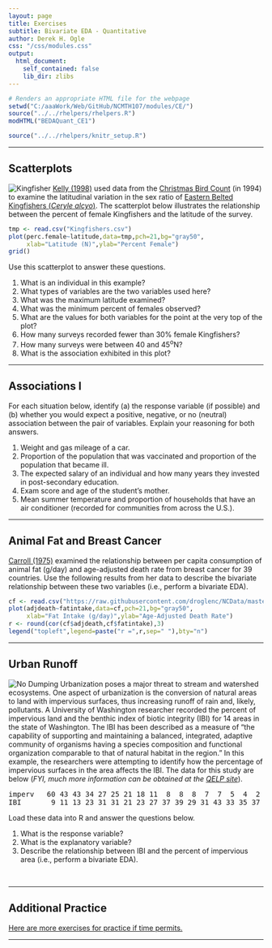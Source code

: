 ```yaml
---
layout: page
title: Exercises
subtitle: Bivariate EDA - Quantitative
author: Derek H. Ogle
css: "/css/modules.css"
output:
  html_document:
    self_contained: false
    lib_dir: zlibs
---
```


```r
# Renders an appropriate HTML file for the webpage
setwd("C:/aaaWork/Web/GitHub/NCMTH107/modules/CE/")
source("../../rhelpers/rhelpers.R")
modHTML("BEDAQuant_CE1")
```

```r
source("../../rhelpers/knitr_setup.R")
```

----

## Scatterplots
<img src="http://derekogle.com/NCMTH107/modules/CE/zimgs/kingfisher.jpg" alt="Kingfisher" class="img-right">
[Kelly (1998)](https://sora.unm.edu/sites/default/files/journals/jfo/v069n03/p0386-p0390.pdf) used data from the [Christmas Bird Count](https://en.wikipedia.org/wiki/Christmas_Bird_Count) (in 1994) to examine the latitudinal variation in the sex ratio of [Eastern Belted Kingfishers (*Ceryle alcyo*)](https://en.wikipedia.org/wiki/Belted_kingfisher).  The scatterplot below illustrates the relationship between the percent of female Kingfishers and the latitude of the survey.

```r
tmp <- read.csv("Kingfishers.csv")
plot(perc.female~latitude,data=tmp,pch=21,bg="gray50",
     xlab="Latitude (N)",ylab="Percent Female")
grid()
```

Use this scatterplot to answer these questions.

1. What is an individual in this example?
1. What types of variables are the two variables used here?
1. What was the maximum latitude examined?
1. What was the minimum percent of females observed?
1. What are the values for both variables for the point at the very top of the plot?
1. How many surveys recorded fewer than 30% female Kingfishers?
1. How many surveys were between 40 and 45<sup>o</sup>N?
1. What is the association exhibited in this plot?

----

## Associations I

For each situation below, identify (a) the response variable (if possible) and (b) whether you would expect a positive, negative, or no (neutral) association between the pair of variables.  Explain your reasoning for both answers.

1. Weight and gas mileage of a car.
1. Proportion of the population that was vaccinated and proportion of the population that became ill.
1. The expected salary of an individual and how many years they invested in post-secondary education.
1. Exam score and age of the student's mother.
1. Mean summer temperature and proportion of households that have an air conditioner (recorded for communities from across the U.S.).

----

## Animal Fat and Breast Cancer

[Carroll (1975)](https://www.ncbi.nlm.nih.gov/pubmed/1104150) examined the relationship between per capita consumption of animal fat (g/day) and age-adjusted death rate from breast cancer for 39 countries. Use the following results from her data to describe the bivariate relationship between these two variables (i.e., perform a bivariate EDA).

```r
cf <- read.csv("https://raw.githubusercontent.com/droglenc/NCData/master/CancerFat.csv")
plot(adjdeath~fatintake,data=cf,pch=21,bg="gray50",
     xlab="Fat Intake (g/day)",ylab="Age-Adjusted Death Rate")
r <- round(cor(cf$adjdeath,cf$fatintake),3)
legend("topleft",legend=paste("r =",r,sep=" "),bty="n")
```

----

## Urban Runoff
<img src="zimgs/no-dumping-drains-to-ocean.jpg" alt="No Dumping" class="img-right">
Urbanization poses a major threat to stream and watershed ecosystems.  One aspect of urbanization is the conversion of natural areas to land with impervious surfaces, thus increasing runoff of rain and, likely, pollutants.  A University of Washington researcher recorded the percent of impervious land and the benthic index of biotic integrity (IBI) for 14 areas in the state of Washington.  The IBI has been described as a measure of "the capability of supporting and maintaining a balanced, integrated, adaptive community of organisms having a species composition and functional organization comparable to that of natural habitat in the region."  In this example, the researchers were attempting to identify how the percentage of impervious surfaces in the area affects the IBI.  The data for this study are below (*FYI, much more information can be obtained at the [QELP site](http://www.seattlecentral.edu/qelp/sets/077/077.html#About)*).

<pre>
imperv   60 43 43 34 27 25 21 18 11  8  8  8  7  7  5  4  2
IBI       9 11 13 23 31 31 21 23 27 37 39 29 31 43 33 35 37
</pre>

Load these data into R and answer the questions below.

1. What is the response variable?
1. What is the explanatory variable?
1. Describe the relationship between IBI and the percent of impervious area (i.e., perform a bivariate EDA).

&nbsp;

----

## Additional Practice

[Here are more exercises for practice if time permits.](BEDAQuant_CE2)

----
